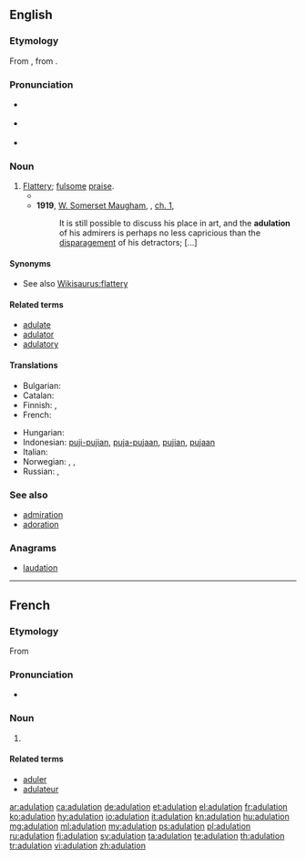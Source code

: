 ==English==

===Etymology===
From {{etyl|fr|en}} {{term|adulation|lang=fr}}, from {{etyl|la|en}} {{m|la|adulātio||flattery}}.

===Pronunciation===
* {{a|UK}} {{IPA|/ˈædˌjʊu.leɪ.ʃən/|lang=en}}
* {{a|US}} {{IPA|/ˈædʒ.ə.leɪ.ʃən/|lang=en}}
* {{rhymes|eɪʃən|lang=en}}

===Noun===
{{en-noun}}

# [[flattery|Flattery]]; [[fulsome]] [[praise]].
#* {{quote-book|year=1898|author={{w|Winston Churchill (novelist)|Winston Churchill}}
|title={{w|The Celebrity}}|chapter=3
|passage=Now all this was very fine, but not at all in keeping with the Celebrity's character as I had come to conceive it. The idea that '''adulation''' ever cloyed on him was ludicrous in itself. In fact I thought the whole story fishy, and came very near to saying so.}}
#* '''1919''', [[w:William Somerset Maugham|W. Somerset Maugham]], ''{{w|The Moon and Sixpence}}'', [[s:The Moon and Sixpence/Chapter I|ch. 1]],
#*: It is still possible to discuss his place in art, and the '''adulation''' of his admirers is perhaps no less capricious than the [[disparage]]ment of his detractors; [...]

====Synonyms====
* See also [[Wikisaurus:flattery]]

====Related terms====
* [[adulate]]
* [[adulator]]
* [[adulatory]]

====Translations====
{{trans-top|Flattery; fulsome praise}}
* Bulgarian: {{t+|bg|ласкателство}}
* Catalan: {{t|ca|adulació|f}}
* Finnish: {{t|fi|mielistely}}, {{t|fi|imartelu}}
* French: {{t+|fr|adulation|f}}
{{trans-mid}}
* Hungarian: {{t+|hu|hízelgés}}
* Indonesian: [[puji|puji-pujian]], [[puja|puja-pujaan]], [[puji|pujian]], [[puja|pujaan]]
* Italian: {{t+|it|adulazione|f}}
* Norwegian: {{t+|no|grov}} {{t|no|smiger}}, , {{t|no|smisking|c}}
* Russian: {{t+|ru|лесть|f|tr=léstʼ}}, {{t+|ru|подхалимство|n|tr=podxalímstvo}}
{{trans-bottom}}

===See also===
* [[admiration]]
* [[adoration]]

===Anagrams===
* [[laudation#English|laudation]]

----

==French==

===Etymology===
From {{etyl|la|fr}}

===Pronunciation===
* {{IPA|/a.dy.la.sjɔ̃/|lang=fr}}

===Noun===
{{fr-noun|f}}

# {{l/en|adulation}}

====Related terms====
* [[aduler]]
* [[adulateur]]

[[ar:adulation]]
[[ca:adulation]]
[[de:adulation]]
[[et:adulation]]
[[el:adulation]]
[[fr:adulation]]
[[ko:adulation]]
[[hy:adulation]]
[[io:adulation]]
[[it:adulation]]
[[kn:adulation]]
[[hu:adulation]]
[[mg:adulation]]
[[ml:adulation]]
[[my:adulation]]
[[ps:adulation]]
[[pl:adulation]]
[[ru:adulation]]
[[fi:adulation]]
[[sv:adulation]]
[[ta:adulation]]
[[te:adulation]]
[[th:adulation]]
[[tr:adulation]]
[[vi:adulation]]
[[zh:adulation]]
